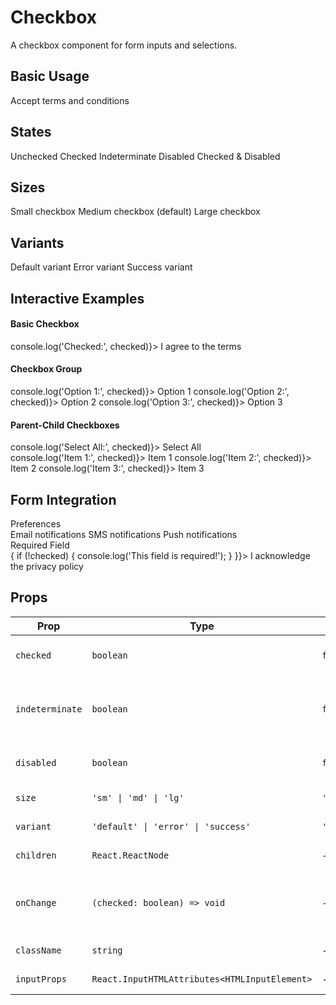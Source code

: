 # Checkbox

A checkbox component for form inputs and selections.

## Basic Usage

<Checkbox>Accept terms and conditions</Checkbox>

## States

<div className="space-y-4">
  <Checkbox>Unchecked</Checkbox>
  <Checkbox checked>Checked</Checkbox>
  <Checkbox indeterminate>Indeterminate</Checkbox>
  <Checkbox disabled>Disabled</Checkbox>
  <Checkbox checked disabled>Checked & Disabled</Checkbox>
</div>

## Sizes

<div className="space-y-4">
  <Checkbox size="sm">Small checkbox</Checkbox>
  <Checkbox size="md">Medium checkbox (default)</Checkbox>
  <Checkbox size="lg">Large checkbox</Checkbox>
</div>

## Variants

<div className="space-y-4">
  <Checkbox variant="default">Default variant</Checkbox>
  <Checkbox variant="error">Error variant</Checkbox>
  <Checkbox variant="success">Success variant</Checkbox>
</div>

## Interactive Examples

<div className="space-y-4">
  <div>
    <h4 className="text-sm font-medium mb-2">Basic Checkbox</h4>
    <Checkbox onChange={(checked) => console.log('Checked:', checked)}>
      I agree to the terms
    </Checkbox>
  </div>
  
  <div>
    <h4 className="text-sm font-medium mb-2">Checkbox Group</h4>
    <div className="space-y-2">
      <Checkbox onChange={(checked) => console.log('Option 1:', checked)}>
        Option 1
      </Checkbox>
      <Checkbox onChange={(checked) => console.log('Option 2:', checked)}>
        Option 2
      </Checkbox>
      <Checkbox onChange={(checked) => console.log('Option 3:', checked)}>
        Option 3
      </Checkbox>
    </div>
  </div>
  
  <div>
    <h4 className="text-sm font-medium mb-2">Parent-Child Checkboxes</h4>
    <div className="space-y-2">
      <Checkbox indeterminate onChange={(checked) => console.log('Select All:', checked)}>
        Select All
      </Checkbox>
      <div className="ml-6 space-y-1">
        <Checkbox onChange={(checked) => console.log('Item 1:', checked)}>
          Item 1
        </Checkbox>
        <Checkbox onChange={(checked) => console.log('Item 2:', checked)}>
          Item 2
        </Checkbox>
        <Checkbox onChange={(checked) => console.log('Item 3:', checked)}>
          Item 3
        </Checkbox>
      </div>
    </div>
  </div>
</div>

## Form Integration

<div className="space-y-4">
  <div>
    <Label>Preferences</Label>
    <div className="mt-2 space-y-2">
      <Checkbox>Email notifications</Checkbox>
      <Checkbox>SMS notifications</Checkbox>
      <Checkbox>Push notifications</Checkbox>
    </div>
  </div>
  
  <div>
    <Label>Required Field</Label>
    <div className="mt-2">
      <Checkbox variant="error" onChange={(checked) => {
        if (!checked) {
          console.log('This field is required!');
        }
      }}>
        I acknowledge the privacy policy
      </Checkbox>
    </div>
  </div>
</div>

## Props

| Prop | Type | Default | Description |
|------|------|---------|-------------|
| `checked` | `boolean` | `false` | Whether the checkbox is checked |
| `indeterminate` | `boolean` | `false` | Whether the checkbox is in indeterminate state |
| `disabled` | `boolean` | `false` | Whether the checkbox is disabled |
| `size` | `'sm' \| 'md' \| 'lg'` | `'md'` | Checkbox size |
| `variant` | `'default' \| 'error' \| 'success'` | `'default'` | Checkbox variant |
| `children` | `React.ReactNode` | - | Checkbox label |
| `onChange` | `(checked: boolean) => void` | - | Callback when checkbox state changes |
| `className` | `string` | - | Additional CSS classes |
| `inputProps` | `React.InputHTMLAttributes<HTMLInputElement>` | - | Additional input props |
